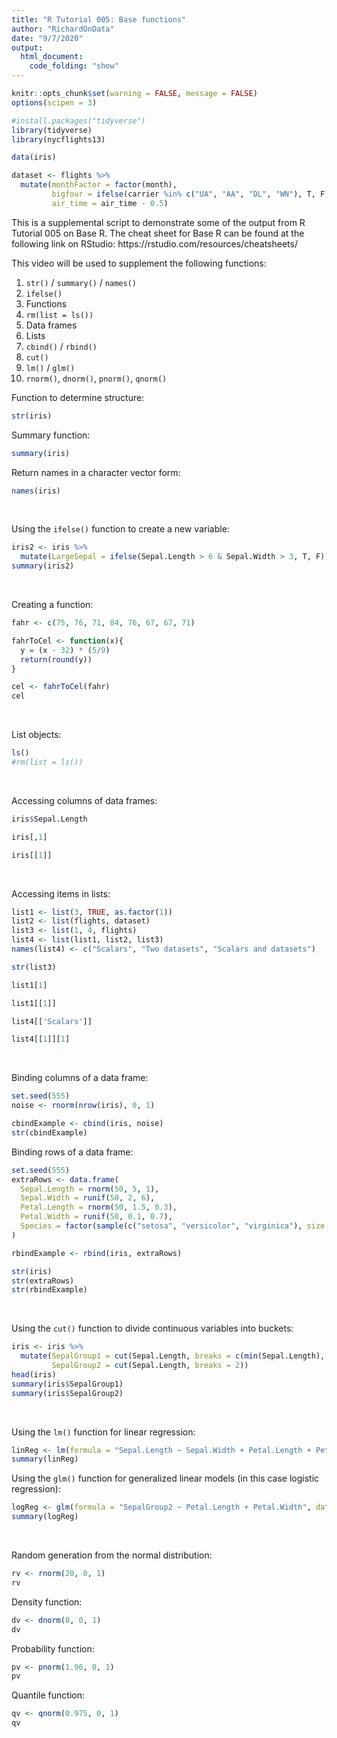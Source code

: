 ```yaml
---
title: "R Tutorial 005: Base functions"
author: "RichardOnData"
date: "9/7/2020"
output: 
  html_document:
    code_folding: "show"
---
```


```r
knitr::opts_chunk$set(warning = FALSE, message = FALSE)
options(scipen = 3)
```

```r
#install.packages("tidyverse")
library(tidyverse)
library(nycflights13)

data(iris)

dataset <- flights %>%
  mutate(monthFactor = factor(month),
         bigfour = ifelse(carrier %in% c("UA", "AA", "DL", "WN"), T, F),
         air_time = air_time - 0.5)
```

This is a supplemental script to demonstrate some of the output from R Tutorial 005 on Base R.  The cheat sheet for Base R can be found at the following link on RStudio: https://rstudio.com/resources/cheatsheets/

This video will be used to supplement the following functions:

1) `str()` / `summary()` / `names()`
2) `ifelse()`
3) Functions
4) `rm(list = ls())`
5) Data frames
6) Lists
7) `cbind()` / `rbind()`
8) `cut()`
9) `lm()` / `glm()`
10) `rnorm()`, `dnorm()`, `pnorm()`, `qnorm()`

Function to determine structure:

```r
str(iris)
```

Summary function:

```r
summary(iris)
```

Return names in a character vector form:

```r
names(iris)
```

<br>

Using the `ifelse()` function to create a new variable:

```r
iris2 <- iris %>%
  mutate(LargeSepal = ifelse(Sepal.Length > 6 & Sepal.Width > 3, T, F))
summary(iris2)
```

<br>

Creating a function:

```r
fahr <- c(75, 76, 71, 84, 76, 67, 67, 71)

fahrToCel <- function(x){
  y = (x - 32) * (5/9) 
  return(round(y))
}

cel <- fahrToCel(fahr)
cel
```

<br>

List objects:

```r
ls()
#rm(list = ls())
```

<br>

Accessing columns of data frames:

```r
iris$Sepal.Length
```

```r
iris[,1]
```

```r
iris[[1]]
```

<br>

Accessing items in lists:

```r
list1 <- list(3, TRUE, as.factor(1))
list2 <- list(flights, dataset)
list3 <- list(1, 4, flights)
list4 <- list(list1, list2, list3)
names(list4) <- c("Scalars", "Two datasets", "Scalars and datasets")
```

```r
str(list3)
```

```r
list1[1]
```
```r
list1[[1]]
```
```r
list4[['Scalars']]
```
```r
list4[[1]][1]
```

<br>

Binding columns of a data frame:

```r
set.seed(555)
noise <- rnorm(nrow(iris), 0, 1)

cbindExample <- cbind(iris, noise)
str(cbindExample)
```

Binding rows of a data frame:

```r
set.seed(555)
extraRows <- data.frame(
  Sepal.Length = rnorm(50, 5, 1),
  Sepal.Width = runif(50, 2, 6),
  Petal.Length = rnorm(50, 1.5, 0.3),
  Petal.Width = runif(50, 0.1, 0.7),
  Species = factor(sample(c("setosa", "versicolor", "virginica"), size = 50, replace = TRUE))
)

rbindExample <- rbind(iris, extraRows)

str(iris)
str(extraRows)
str(rbindExample)
```

<br>

Using the `cut()` function to divide continuous variables into buckets:

```r
iris <- iris %>%
  mutate(SepalGroup1 = cut(Sepal.Length, breaks = c(min(Sepal.Length), 5, 5.5, 6, 7, max(Sepal.Length)), include.lowest = TRUE),
         SepalGroup2 = cut(Sepal.Length, breaks = 2))
head(iris)
summary(iris$SepalGroup1)
summary(iris$SepalGroup2)
```

<br>

Using the `lm()` function for linear regression:

```r
linReg <- lm(formula = "Sepal.Length ~ Sepal.Width + Petal.Length + Petal.Width", data = iris)
summary(linReg)
```

Using the `glm()` function for generalized linear models (in this case logistic regression):

```r
logReg <- glm(formula = "SepalGroup2 ~ Petal.Length + Petal.Width", data = iris, family = "binomial")
summary(logReg)
```

<br>

Random generation from the normal distribution:

```r
rv <- rnorm(20, 0, 1)
rv
```

Density function:

```r
dv <- dnorm(0, 0, 1)
dv
```

Probability function:

```r
pv <- pnorm(1.96, 0, 1)
pv
```

Quantile function:

```r
qv <- qnorm(0.975, 0, 1)
qv
```
